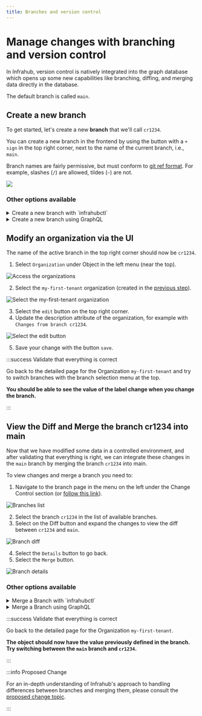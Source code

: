 ```yaml
---
title: Branches and version control
---
```


# Manage changes with branching and version control

In Infrahub, version control is natively integrated into the graph database which opens up some new capabilities like branching, diffing, and merging data directly in the database.

The default branch is called `main`.

## Create a new branch

To get started, let's create a new **branch** that we'll call `cr1234`.

You can create a new branch in the frontend by using the button with a `+ sign` in the top right corner, next to the name of the current branch, i.e., `main`.

Branch names are fairly permissive, but must conform to [git ref format](https://git-scm.com/docs/git-check-ref-format). For example, slashes (`/`) are allowed, tildes (`~`) are not.

![](../../media/tutorial_1_branch_creation.png)

### Other options available

<details>
  <summary>Create a new branch with `infrahubctl`</summary>

  Use the command below to create a new branch named `cr1234`

  ```bash
  infrahubctl branch create cr1234
  ```

  :::info

  Execute `invoke demo.cli-git` to start a shell session that will give you access to `infrahubctl`.

  :::
</details>

<details>
  <summary>Create a new branch using GraphQL</summary>

  Use the GraphQL mutation below to create a new branch named `cr1234`. In GraphQL a 'mutation' is used
  whenever you want to change data, i.e., create, update, or delete. For reading data a 'query' is used.

  ```graphql
  # Endpoint : http://127.0.0.1:8000/graphql/main
  mutation {
    BranchCreate(data: { name: "cr1234" }) {
      ok
      object {
        id
        name
      }
    }
  }
  ```

  You'll need to provide a header to execute this operation:

  ```yaml
  X-INFRAHUB-KEY: 06438eb2-8019-4776-878c-0941b1f1d1ec
  ```

</details>

## Modify an organization via the UI

The name of the active branch in the top right corner should now be `cr1234`.

1. Select `Organization` under Object in the left menu (near the top).

![Access the organizations](../../media/tutorial_1_organizations.png)

2. Select the `my-first-tenant` organization (created in the [previous step](./creating-an-object.mdx)).

![Select the my-first-tenant organization](../../media/tutorial_1_organization_details.png)

3. Select the `edit` button on the top right corner.
4. Update the description attribute of the organization, for example with `Changes from branch cr1234`.

![Select the `edit` button](../../media/tutorial_1_organization_edit.png)

5. Save your change with the button `save`.

:::success Validate that everything is correct

Go back to the detailed page for the Organization `my-first-tenant` and try to switch branches with the branch selection menu at the top.

**You should be able to see the value of the label change when you change the branch.**

:::

## View the Diff and Merge the branch cr1234 into main

Now that we have modified some data in a controlled environment, and after validating that everything is right, we can integrate these changes in the `main` branch by merging the branch `cr1234` into main.

To view changes and merge a branch you need to:

1. Navigate to the branch page in the menu on the left under the Change Control section (or [follow this link](http://localhost:8000/branches/)).

![Branches list](../../media/tutorial_1_branch_list.png)

2. Select the branch `cr1234` in the list of available branches.
3. Select on the Diff button and expand the changes to view the diff between `cr1234` and `main`.

![Branch diff](../../media/tutorial_1_branch_diff.png)

4. Select the `Details` button to go back.
5. Select the `Merge` button.

![Branch details](../../media/tutorial_1_branch_details.png)

### Other options available

<details>
  <summary>Merge a Branch with `infrahubctl`</summary>

  Use the command below to create a new branch named `cr1234`.

  ```bash
  infrahubctl branch merge cr1234
  ```

  :::info

  Execute `invoke demo.cli-git` to start a shell session that will give you access to `infrahubctl`

  :::

</details>

<details>
  <summary>Merge a Branch using GraphQL</summary>

  Use the GraphQL query below to merge the branch named `cr1234`:

  ```graphql
  # Endpoint : http://127.0.0.1:8000/graphql/main
  mutation {
    BranchMerge(data: { name: "cr1234" }) {
      ok
      object {
        id
        name
      }
    }
  }
  ```

  You'll need to provide a header to execute this operation:

  ```yaml
  X-INFRAHUB-KEY: 06438eb2-8019-4776-878c-0941b1f1d1ec
  ```

</details>

:::success Validate that everything is correct

Go back to the detailed page for the Organization `my-first-tenant`.

**The object should now have the value previously defined in the branch. Try switching between the `main` branch and `cr1234`.**

:::

:::info Proposed Change

For an in-depth understanding of Infrahub's approach to handling differences between branches and merging them, please consult the  [proposed change topic](/topics/proposed-change).

:::